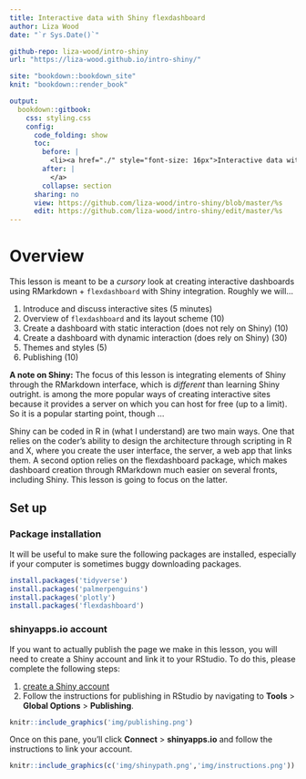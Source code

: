 ```yaml
---
title: Interactive data with Shiny flexdashboard
author: Liza Wood
date: "`r Sys.Date()`"

github-repo: liza-wood/intro-shiny
url: "https://liza-wood.github.io/intro-shiny/"

site: "bookdown::bookdown_site"
knit: "bookdown::render_book"

output:
  bookdown::gitbook:
    css: styling.css
    config:
      code_folding: show
      toc: 
        before: |
          <li><a href="./" style="font-size: 16px">Interactive data with Shiny flexdashboard</a></li>
        after: |
          </a>
        collapse: section
      sharing: no
      view: https://github.com/liza-wood/intro-shiny/blob/master/%s
      edit: https://github.com/liza-wood/intro-shiny/edit/master/%s
---
```


# Overview {-}

This lesson is meant to be a _cursory_ look at creating interactive dashboards using RMarkdown + `flexdashboard` with Shiny integration. Roughly we will...

1. Introduce and discuss interactive sites (5 minutes)
2. Overview of `flexdashboard` and its layout scheme (10)
3. Create a dashboard with static interaction (does not rely on Shiny) (10)
4. Create a dashboard with dynamic interaction (does rely on Shiny) (30)
5. Themes and styles (5)
6. Publishing (10)

**A note on Shiny:** The focus of this lesson is integrating elements of Shiny through the RMarkdown interface, which is _different_ than learning Shiny outright. is among the more popular ways of creating interactive sites because it provides a server on which you can host for free (up to a limit). So it is a popular starting point, though ...

Shiny can be coded in R in (what I understand) are two main ways. One that relies on the coder's ability to design the architecture through scripting in R and X, where you create the user interface, the server, a web app that links them. A second option relies on the flexdashboard package, which makes dashboard creation through RMarkdown much easier on several fronts, including Shiny. This lesson is going to focus on the latter. 

## Set up

### Package installation 

It will be useful to make sure the following packages are installed, especially if your computer is sometimes buggy downloading packages.

```r
install.packages('tidyverse')
install.packages('palmerpenguins')
install.packages('plotly')
install.packages('flexdashboard')
```


### shinyapps.io account 

If you want to actually publish the page we make in this lesson, you will need to create a Shiny account and link it to your RStudio. To do this, please complete the following steps: 

1. [create a Shiny account](https://login.shinyapps.io/login?redirect=%2Foauth%2Fauthorize%3Fclient_id%3Drstudio-shinyapps%26redirect_uri%3Dhttps%253A%252F%252Fwww.shinyapps.io%252Fauth%252Foauth%252Ftoken%26response_type%3Dcode%26scopes%3D%252A%26show_auth%3D0) 
2. Follow the instructions for publishing in RStudio by navigating to **Tools** > **Global Options** > **Publishing**. 

```r
knitr::include_graphics('img/publishing.png')
```

Once on this pane, you'll click **Connect** > **shinyapps.io** and follow the instructions to link your account. 

```r
knitr::include_graphics(c('img/shinypath.png','img/instructions.png'))
```